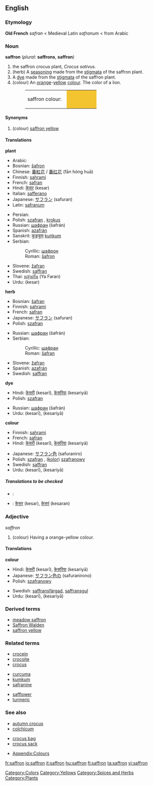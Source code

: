 {{see|Saffron}}

==English==
{{wikipedia}}
===Etymology===
'''Old French''' ''safran'' < Medieval Latin ''safranum'' < from Arabic {{ARchar|[[زعفران|زَعْفَرَان]]}}

===Noun===
'''saffron''' (''plural'': '''saffrons''', '''saffron''')
#the saffron crocus plant, ''Crocus sativus''.
#(herb) A [[seasoning]] made from the [[stigma]]ta of the saffron plant.
#A [[dye]] made from the [[stigma]]ta of the saffron plant.
#(colour) An [[orange]]-[[yellow]] [[color|colour]]. The color of a lion.
#:<table><tr><td>saffron colour: &nbsp;</td><td bgcolor="#F4C430" width="80">&nbsp; </td></tr></table>

====Synonyms====
#(colour) [[saffron yellow]]

====Translations====
'''plant'''
{{top}}
*Arabic: {{ARchar|[[زعفران|زَعْفَرَان]]}}
*Bosnian: [[šafron#Bosnian|šafron]] {{m}}
*Chinese: [[番紅花]] / [[番红花]] (fān hóng huā)
*Finnish: [[sahrami]]
*French: [[safran]]
*Hindi: [[केसर]] (kesar) {{f}}
*Italian: [[safferano]]
*Japanese: [[サフラン]] (safuran)
*Latin: [[safranum]]
{{mid}}
*Persian: {{FAchar|[[زعفران]]}}
*Polish: [[szafran]] {{m}}, [[krokus]] {{m}}
*Russian: [[шафран]] (šafrán) {{m}}
*Spanish: [[azafrán]] {{m}}
*Sanskrit: [[कुङ्कुम]] [[kuṅkum]]
*Serbian:
*:Cyrillic: [[шафрон#Serbian|шафрон]] {{m}}
*:Roman: [[šafron#Serbian|šafron]] {{m}}
*Slovene: [[žafran]] {{m}}
*Swedish: [[saffran]]
*Thai: [[หญ้าฝรั่น]] (Ya Faran)
*Urdu: {{URchar|[[کیسر]]}} (kesar) {{f}}
{{bottom}}


'''herb'''
{{top}}
*Bosnian: [[šafran#Bosnian|šafran]] {{m}}
*Finnish: [[sahrami]]
*French: [[safran]]
*Japanese: [[サフラン]] (safuran)
*Polish: [[szafran]] {{m}}
{{mid}}
*Russian: [[шафран]] (šafrán) {{m}}
*Serbian:
*:Cyrillic: [[шафран#Serbian|шафран]] {{m}}
*:Roman: [[šafran#Serbian|šafran]]
*Slovene: [[žafran]] {{m}}
*Spanish: [[azafrán]] {{m}}
*Swedish: [[saffran]]
{{bottom}}

'''dye'''
{{top}}
*Hindi: [[केसरी]] (kesarī), [[केसरिया]] (kesariyā)
*Polish: [[szafran]] {{m}}
{{mid}}
*Russian: [[шафран]] (šafrán) {{m}}
*Urdu: {{URchar|[[کیسری]]}} (kesarī), {{URchar|[[کیسریا]]}} (kesariyā)
{{bottom}}

'''colour'''
{{top}}
*Finnish: [[sahrami]]
*French: [[safran]]
*Hindi: [[केसरी]] (kesarī), [[केसरिया]] (kesariyā)
{{mid}}
*Japanese: [[サフラン色]] (safuraniro)
*Polish: [[szafran]] {{m}}, ([[kolor]]) [[szafranowy]] {{m}}
*Swedish: [[saffran]]
*Urdu: {{URchar|[[کیسری]]}} (kesarī), {{URchar|[[کیسریا]]}} (kesariyā)
{{bottom}}

=====Translations to be checked=====
{{checktrans}}
*{{ttbc|Persian}}: {{FAchar|[[سورنجان]]}}
*{{ttbc|Sanskrit}}: [[केसर]] (kesar), [[केसरं]] (kesaran)

===Adjective===
''saffron''
#(colour) Having a orange-yellow colour.

====Translations====
'''colour'''
{{top}}
*Hindi: [[केसरी]] (kesarī), [[केसरिया]] (kesariyā)
*Japanese: [[サフラン色]]の (safuranirono)
*Polish: [[szafranowy]]
{{mid}}
*Swedish: [[saffransfärgad]], [[saffransgul]]
*Urdu: {{URchar|[[کیسری]]}} (kesarī), {{URchar|[[کیسریا]]}} (kesariyā)
{{bottom}}

===Derived terms===
*[[meadow saffron]]
*[[Saffron Walden]]
*[[saffron yellow]]

===Related terms===
{{top3}}
*[[crocein]]
*[[crocoite]]
*[[crocus]]
{{mid3}}
*[[curcuma]]
*[[kumkum]]
*[[safranine]]
{{mid3}}
*[[safflower]]
*[[turmeric]]
{{bottom}}

===See also===
{{top3}}
*[[autumn crocus]]
*[[colchicum]]
{{mid3}}
*[[crocus bag]]
*[[crocus sack]]
{{mid3}}
*[[Wiktionary_Appendix:Colours|Appendix:Colours]]
{{bottom}}

[[Category:Colors]]
[[Category:Yellows]]
[[Category:Spices and Herbs]]
[[Category:Plants]]

[[fr:saffron]]
[[io:saffron]]
[[it:saffron]]
[[hu:saffron]]
[[fi:saffron]]
[[ta:saffron]]
[[vi:saffron]]